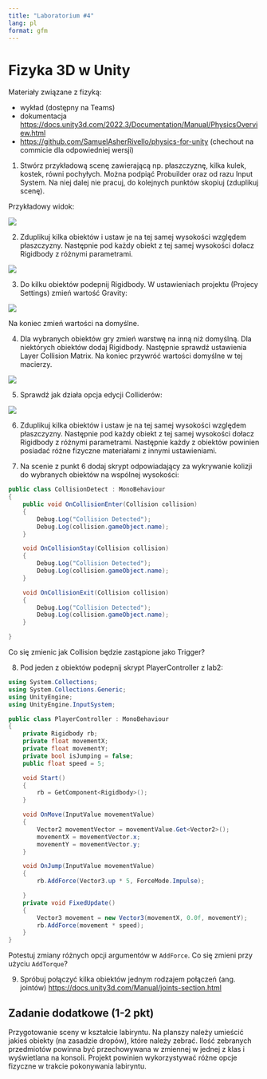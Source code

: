 ```yaml
---
title: "Laboratorium #4"
lang: pl
format: gfm
---
```


# Fizyka 3D w Unity

Materiały związane z fizyką:

* wykład (dostępny na Teams)
* dokumentacja <https://docs.unity3d.com/2022.3/Documentation/Manual/PhysicsOverview.html>
* <https://github.com/SamuelAsherRivello/physics-for-unity> (chechout na commicie dla odpowiedniej wersji)

1. Stwórz przykładową scenę zawierającą np. płaszczyznę, kilka kulek, kostek, równi pochyłych. Można podpiąć Probuilder oraz od razu Input System. Na niej dalej nie pracuj, do kolejnych punktów skopiuj (zduplikuj scenę).

Przykładowy widok:

![](images/d1.png)



2. Zduplikuj kilka obiektów i ustaw je na tej samej wysokości względem płaszczyzny. Następnie pod każdy obiekt z tej samej wysokości dołacz Rigidbody z różnymi parametrami.

![](images/d5.png)

3. Do kilku obiektów podepnij Rigidbody. W ustawieniach projektu (Projecy Settings) zmień wartość Gravity:

![](images/d2.png)

Na koniec zmień wartości na domyślne.

4. Dla wybranych obiektów gry zmień warstwę na inną niż domyślną. Dla niektórych obiektów dodaj Rigidbody. Następnie sprawdź ustawienia Layer Collision Matrix. Na koniec przywróć wartości domyślne w tej macierzy.

![](images/d3.png)

5. Sprawdź jak działa opcja edycji Colliderów:

![](images/d4.png)

6. Zduplikuj kilka obiektów i ustaw je na tej samej wysokości względem płaszczyzny. Następnie pod każdy obiekt z tej samej wysokości dołacz Rigidbody z różnymi parametrami. Następnie każdy z obiektów powinien posiadać różne fizyczne materiałami z innymi ustawieniami.

7. Na scenie z punkt 6 dodaj skrypt odpowiadający za wykrywanie kolizji do wybranych obiektów na wspólnej wysokości:

```csharp
public class CollisionDetect : MonoBehaviour
{
    public void OnCollisionEnter(Collision collision)
    {
        Debug.Log("Collision Detected");
        Debug.Log(collision.gameObject.name);
    }

    void OnCollisionStay(Collision collision)
    {
        Debug.Log("Collision Detected");
        Debug.Log(collision.gameObject.name);
    }

    void OnCollisionExit(Collision collision)
    {
        Debug.Log("Collision Detected");
        Debug.Log(collision.gameObject.name);
    }

}
```

Co się zmienic jak Collision będzie zastąpione jako Trigger?

8. Pod jeden z obiektów podepnij skrypt PlayerController z lab2:

```csharp
using System.Collections;
using System.Collections.Generic;
using UnityEngine;
using UnityEngine.InputSystem;

public class PlayerController : MonoBehaviour
{
    private Rigidbody rb;
    private float movementX;
    private float movementY;
    private bool isJumping = false;
    public float speed = 5;

    void Start()
    {
        rb = GetComponent<Rigidbody>();
    }

    void OnMove(InputValue movementValue)
    {
        Vector2 movementVector = movementValue.Get<Vector2>();
        movementX = movementVector.x;
        movementY = movementVector.y;
    }

    void OnJump(InputValue movementValue)
    {
        rb.AddForce(Vector3.up * 5, ForceMode.Impulse);

    }
    private void FixedUpdate()
    {
        Vector3 movement = new Vector3(movementX, 0.0f, movementY);
        rb.AddForce(movement * speed);
    }
}
```

Potestuj zmiany różnych opcji argumentów w `AddForce`. Co się zmieni przy użyciu `AddTorque`?

9. Spróbuj połączyć kilka obiektów jednym rodzajem połączeń (ang. jointów) <https://docs.unity3d.com/Manual/joints-section.html>

## Zadanie dodatkowe (1-2 pkt)

Przygotowanie sceny w kształcie labiryntu. Na planszy należy umieścić jakieś obiekty (na zasadzie dropów), które należy zebrać. Ilość zebranych przedmiotów powinna być przechowywana w zmiennej w jednej z klas i wyświetlana na konsoli. Projekt powinien wykorzystywać różne opcje fizyczne w trakcie pokonywania labiryntu.

